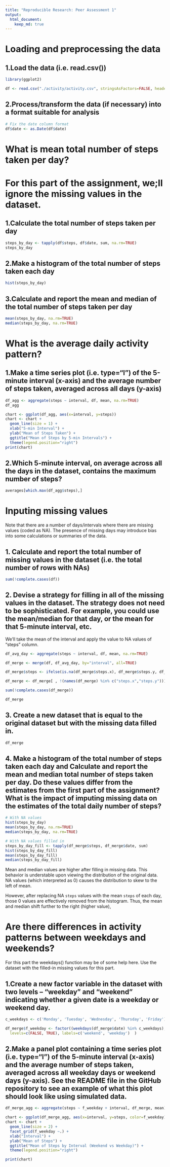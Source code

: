 ```yaml
---
title: "Reproducible Research: Peer Assessment 1"
output: 
  html_document:
    keep_md: true
---
```


# Loading and preprocessing the data
## 1.Load the data (i.e. read.csv())
```r
library(ggplot2)

df <- read.csv("./activity/activity.csv", stringsAsFactors=FALSE, header=TRUE)
```
## 2.Process/transform the data (if necessary) into a format suitable for analysis
```r
# Fix the date column format
df$date <- as.Date(df$date)
```
# What is mean total number of steps taken per day?
# For this part of the assignment, we;ll ignore the missing values in the dataset.

## 1.Calculate the total number of steps taken per day
```r
steps_by_day <- tapply(df$steps, df$date, sum, na.rm=TRUE)
steps_by_day
```
## 2.Make a histogram of the total number of steps taken each day
```r
hist(steps_by_day)
```
## 3.Calculate and report the mean and median of the total number of steps taken per day
```r
mean(steps_by_day, na.rm=TRUE)
median(steps_by_day, na.rm=TRUE)
```


# What is the average daily activity pattern?
## 1.Make a time series plot (i.e. type="l") of the 5-minute interval (x-axis) and the average number of steps taken, averaged across all days (y-axis)
```r
df_agg <- aggregate(steps ~ interval, df, mean, na.rm=TRUE)
df_agg

chart <- ggplot(df_agg, aes(x=interval, y=steps))
chart <- chart + 
  geom_line(size = 1) +
  xlab("5-min Interval") +
  ylab("Mean of Steps Taken") +
  ggtitle("Mean of Steps by 5-min Intervals") + 
  theme(legend.position="right")
print(chart)

```


## 2.Which 5-minute interval, on average across all the days in the dataset, contains the maximum number of steps?
```r
averages[which.max(df_agg$steps),]
```

# Inputing missing values
Note that there are a number of days/intervals where there are missing values (coded as NA). The presence of missing days may introduce bias into some calculations or summaries of the data.

## 1. Calculate and report the total number of missing values in the dataset (i.e. the total number of rows with NAs)
```r
sum(!complete.cases(df))
```

## 2. Devise a strategy for filling in all of the missing values in the dataset. The strategy does not need to be sophisticated. For example, you could use the mean/median for that day, or the mean for that 5-minute interval, etc.

We'll take the mean of the interval and apply the value to NA values of "steps" column.
```r

df_avg_day <- aggregate(steps ~ interval, df, mean, na.rm=TRUE)

df_merge <- merge(df, df_avg_day, by="interval", all=TRUE)

df_merge$steps <- ifelse(is.na(df_merge$steps.x), df_merge$steps.y, df_merge$steps.x)

df_merge <- df_merge[ , !(names(df_merge) %in% c("steps.x","steps.y"))]

sum(!complete.cases(df_merge))

df_merge

```

## 3. Create a new dataset that is equal to the original dataset but with the missing data filled in.
```r
df_merge
```

## 4. Make a histogram of the total number of steps taken each day and Calculate and report the mean and median total number of steps taken per day. Do these values differ from the estimates from the first part of the assignment? What is the impact of imputing missing data on the estimates of the total daily number of steps?
```r
# With NA values
hist(steps_by_day)
mean(steps_by_day, na.rm=TRUE)
median(steps_by_day, na.rm=TRUE)

# With NA values filled in
steps_by_day_fill <- tapply(df_merge$steps, df_merge$date, sum)
hist(steps_by_day_fill)
mean(steps_by_day_fill)
median(steps_by_day_fill)
```
Mean and median values are higher after filling in missing data. This behavior is understable upon viewing the distribution of the original data. NA values (which interpreted as 0) causes the distribution to skew to the left of mean.  

However, after replacing NA `steps` values with the mean `steps`
of each day, those 0 values are effectively removed from the histogram. Thus, the mean and median shift further to the right (higher value),

# Are there differences in activity patterns between weekdays and weekends?
For this part the weekdays() function may be of some help here. Use the dataset with the filled-in missing values for this part.

## 1.Create a new factor variable in the dataset with two levels – “weekday” and “weekend” indicating whether a given date is a weekday or weekend day.
```r
c_weekdays <- c('Monday', 'Tuesday', 'Wednesday', 'Thursday', 'Friday')

df_merge$f_weekday <- factor((weekdays(df_merge$date) %in% c_weekdays), 
  levels=c(FALSE, TRUE), labels=c('weekend', 'weekday')  )

```

## 2.Make a panel plot containing a time series plot (i.e. type="l") of the 5-minute interval (x-axis) and the average number of steps taken, averaged across all weekday days or weekend days (y-axis). See the README file in the GitHub repository to see an example of what this plot should look like using simulated data.
```r
df_merge_agg <- aggregate(steps ~ f_weekday + interval, df_merge, mean)

chart <- ggplot(df_merge_agg, aes(x=interval, y=steps, color=f_weekday))
chart <- chart + 
  geom_line(size = 2) +
  facet_grid(f_weekday ~.) +
  xlab("Interval") +
  ylab("Mean of Steps") +
  ggtitle("Mean of Steps by Interval (Weekend vs Weekday)") + 
  theme(legend.position="right")

print(chart)
```
